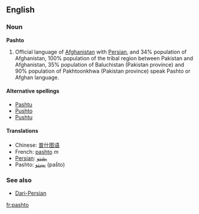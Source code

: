 == English ==
===Noun===
'''Pashto'''

# Official language of [[Afghanistan]] with [[Persian]], and 34% population of Afghanistan, 100% population of the tribal region between Pakistan and Afghanistan, 35% population of Baluchistan (Pakistan province) and 90% population of Pakhtoonkhwa (Pakistan province) speak Pashto or Afghan language.

====Alternative spellings====
*[[Pashtu]]
*[[Pushto]]
*[[Pushtu]]

====Translations====

*Chinese: [[普什图语]]
*French: [[pashto]] ''m''
*[[Persian]]: [[پشتو]]
*Pashto: [[پښتو]] (paṧto)

===See also===
*[[Dari-Persian]]

[[fr:pashto]]